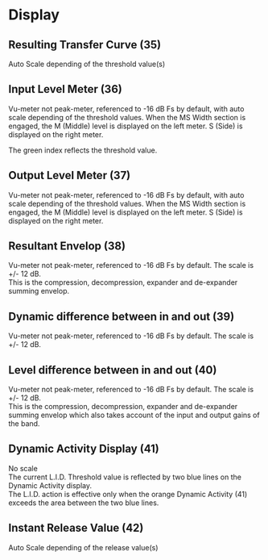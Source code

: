 # Display
## Resulting Transfer Curve (35)
Auto Scale depending of the threshold value(s)


## Input Level Meter (36)
Vu-meter not peak-meter, referenced to -16 dB Fs by default, with auto scale depending of the threshold values.
When the MS Width section is engaged, the M (Middle) level is displayed on the left meter. S (Side) is displayed on
the right meter.

The green index reflects the threshold value.


## Output Level Meter (37)
Vu-meter not peak-meter, referenced to -16 dB Fs by default, with auto scale depending of the threshold values.
When the MS Width section is engaged, the M (Middle) level is displayed on the left meter. S (Side) is displayed on
the right meter.


## Resultant Envelop (38)
Vu-meter not peak-meter, referenced to -16 dB Fs by default. The scale is +/- 12 dB.  
This is the compression, decompression, expander and de-expander summing envelop.


## Dynamic difference between in and out (39)
Vu-meter not peak-meter, referenced to -16 dB Fs by default. The scale is +/- 12 dB.


## Level difference between in and out (40)
Vu-meter not peak-meter, referenced to -16 dB Fs by default. The scale is +/- 12 dB.  
This is the compression, decompression, expander and de-expander summing envelop which also takes account of
the input and output gains of the band.


## Dynamic Activity Display (41)
No scale  
The current L.I.D. Threshold value is reflected by two blue lines on the Dynamic Activity display.  
The L.I.D. action is effective only when the orange Dynamic Activity (41) exceeds the area between the two blue
lines.


## Instant Release Value (42)
Auto Scale depending of the release value(s)
